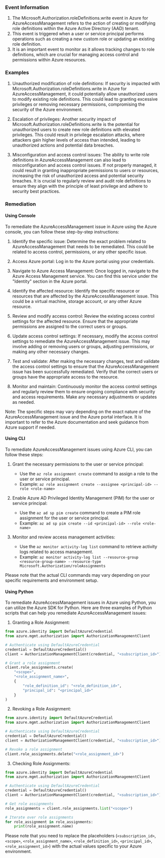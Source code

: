 
### Event Information

1. The Microsoft.Authorization.roleDefinitions.write event in Azure for AzureAccessManagement refers to the action of creating or modifying role definitions within the Azure Active Directory (AAD) tenant.
2. This event is triggered when a user or service principal performs operations such as creating a new custom role or updating an existing role definition.
3. It is an important event to monitor as it allows tracking changes to role definitions, which are crucial for managing access control and permissions within Azure resources.


### Examples

1. Unauthorized modification of role definitions: If security is impacted with Microsoft.Authorization.roleDefinitions.write in Azure for AzureAccessManagement, it could potentially allow unauthorized users to modify existing role definitions. This could lead to granting excessive privileges or removing necessary permissions, compromising the security of the Azure environment.

2. Escalation of privileges: Another security impact of Microsoft.Authorization.roleDefinitions.write is the potential for unauthorized users to create new role definitions with elevated privileges. This could result in privilege escalation attacks, where attackers gain higher levels of access than intended, leading to unauthorized actions and potential data breaches.

3. Misconfiguration and access control issues: The ability to write role definitions in AzureAccessManagement can also lead to misconfiguration and access control issues. If not properly managed, it could result in granting inappropriate permissions to users or resources, increasing the risk of unauthorized access and potential security breaches. It is crucial to regularly review and audit role definitions to ensure they align with the principle of least privilege and adhere to security best practices.

### Remediation

#### Using Console

To remediate the AzureAccessManagement issue in Azure using the Azure console, you can follow these step-by-step instructions:

1. Identify the specific issue: Determine the exact problem related to AzureAccessManagement that needs to be remediated. This could be related to access control, permissions, or any other specific issue.

2. Access Azure portal: Log in to the Azure portal using your credentials.

3. Navigate to Azure Access Management: Once logged in, navigate to the Azure Access Management service. You can find this service under the "Identity" section in the Azure portal.

4. Identify the affected resource: Identify the specific resource or resources that are affected by the AzureAccessManagement issue. This could be a virtual machine, storage account, or any other Azure resource.

5. Review and modify access control: Review the existing access control settings for the affected resource. Ensure that the appropriate permissions are assigned to the correct users or groups.

6. Update access control settings: If necessary, modify the access control settings to remediate the AzureAccessManagement issue. This may involve adding or removing users or groups, adjusting permissions, or making any other necessary changes.

7. Test and validate: After making the necessary changes, test and validate the access control settings to ensure that the AzureAccessManagement issue has been successfully remediated. Verify that the correct users or groups have the appropriate access to the resource.

8. Monitor and maintain: Continuously monitor the access control settings and regularly review them to ensure ongoing compliance with security and access requirements. Make any necessary adjustments or updates as needed.

Note: The specific steps may vary depending on the exact nature of the AzureAccessManagement issue and the Azure portal interface. It is important to refer to the Azure documentation and seek guidance from Azure support if needed.

#### Using CLI

To remediate AzureAccessManagement issues using Azure CLI, you can follow these steps:

1. Grant the necessary permissions to the user or service principal:
   - Use the `az role assignment create` command to assign a role to the user or service principal.
   - Example: `az role assignment create --assignee <principal-id> --role <role-name>`

2. Enable Azure AD Privileged Identity Management (PIM) for the user or service principal:
   - Use the `az ad sp pim create` command to create a PIM role assignment for the user or service principal.
   - Example: `az ad sp pim create --id <principal-id> --role <role-name>`

3. Monitor and review access management activities:
   - Use the `az monitor activity-log list` command to retrieve activity logs related to access management.
   - Example: `az monitor activity-log list --resource-group <resource-group-name> --resource-type Microsoft.Authorization/roleAssignments`

Please note that the actual CLI commands may vary depending on your specific requirements and environment setup.

#### Using Python

To remediate AzureAccessManagement issues in Azure using Python, you can utilize the Azure SDK for Python. Here are three examples of Python scripts that can help you remediate AzureAccessManagement issues:

1. Granting a Role Assignment:
```python
from azure.identity import DefaultAzureCredential
from azure.mgmt.authorization import AuthorizationManagementClient

# Authenticate using DefaultAzureCredential
credential = DefaultAzureCredential()
client = AuthorizationManagementClient(credential, "<subscription_id>")

# Grant a role assignment
client.role_assignments.create(
    "<scope>",
    "<role_assignment_name>",
    {
        "role_definition_id": "<role_definition_id>",
        "principal_id": "<principal_id>"
    }
)
```

2. Revoking a Role Assignment:
```python
from azure.identity import DefaultAzureCredential
from azure.mgmt.authorization import AuthorizationManagementClient

# Authenticate using DefaultAzureCredential
credential = DefaultAzureCredential()
client = AuthorizationManagementClient(credential, "<subscription_id>")

# Revoke a role assignment
client.role_assignments.delete("<role_assignment_id>")
```

3. Checking Role Assignments:
```python
from azure.identity import DefaultAzureCredential
from azure.mgmt.authorization import AuthorizationManagementClient

# Authenticate using DefaultAzureCredential
credential = DefaultAzureCredential()
client = AuthorizationManagementClient(credential, "<subscription_id>")

# Get role assignments
role_assignments = client.role_assignments.list("<scope>")

# Iterate over role assignments
for role_assignment in role_assignments:
    print(role_assignment.name)
```

Please note that you need to replace the placeholders (`<subscription_id>`, `<scope>`, `<role_assignment_name>`, `<role_definition_id>`, `<principal_id>`, `<role_assignment_id>`) with the actual values specific to your Azure environment.

